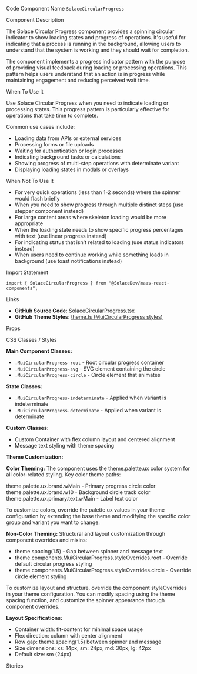 
<Meta of={SolaceCircularProgressStories} />

<Title>Solace Circular Progress</Title>

<Description of={SolaceCircularProgressStories} />

<Subtitle>Code Component Name</Subtitle>
`SolaceCircularProgress`

<Subtitle>Component Description</Subtitle>

The Solace Circular Progress component provides a spinning circular indicator to show loading states and progress of operations. It's useful for indicating that a process is running in the background, allowing users to understand that the system is working and they should wait for completion.

The component implements a progress indicator pattern with the purpose of providing visual feedback during loading or processing operations. This pattern helps users understand that an action is in progress while maintaining engagement and reducing perceived wait time.

<Subtitle>When To Use It</Subtitle>

Use Solace Circular Progress when you need to indicate loading or processing states. This progress pattern is particularly effective for operations that take time to complete.

Common use cases include:

- Loading data from APIs or external services
- Processing forms or file uploads
- Waiting for authentication or login processes
- Indicating background tasks or calculations
- Showing progress of multi-step operations with determinate variant
- Displaying loading states in modals or overlays

<Subtitle>When Not To Use It</Subtitle>

- For very quick operations (less than 1-2 seconds) where the spinner would flash briefly
- When you need to show progress through multiple distinct steps (use stepper component instead)
- For large content areas where skeleton loading would be more appropriate
- When the loading state needs to show specific progress percentages with text (use linear progress instead)
- For indicating status that isn't related to loading (use status indicators instead)
- When users need to continue working while something loads in background (use toast notifications instead)

<Subtitle>Import Statement</Subtitle>

```tsx
import { SolaceCircularProgress } from "@SolaceDev/maas-react-components";
```

<Subtitle>Links</Subtitle>

- **GitHub Source Code**: [SolaceCircularProgress.tsx](https://github.com/SolaceDev/maas-react-components/blob/main/src/components/SolaceCircularProgress.tsx)
- **GitHub Theme Styles**: <a href="https://github.com/SolaceDev/maas-react-components/blob/main/src/resources/theme.ts#:~:text=MuiCircularProgress" target="_blank">theme.ts (MuiCircularProgress styles)</a>

<Subtitle>Props</Subtitle>

<ArgTypes of={SolaceCircularProgressStories} />

<Subtitle>CSS Classes / Styles</Subtitle>

**Main Component Classes:**

- `.MuiCircularProgress-root` - Root circular progress container
- `.MuiCircularProgress-svg` - SVG element containing the circle
- `.MuiCircularProgress-circle` - Circle element that animates

**State Classes:**

- `.MuiCircularProgress-indeterminate` - Applied when variant is indeterminate
- `.MuiCircularProgress-determinate` - Applied when variant is determinate

**Custom Classes:**

- Custom Container with flex column layout and centered alignment
- Message text styling with theme spacing

**Theme Customization:**

**Color Theming:**
The component uses the theme.palette.ux color system for all color-related styling. Key color theme paths:

<div style={{ display: "flex", alignItems: "center", margin: "8px 0" }}>
	<div
		style={{
			width: "16px",
			height: "16px",
			backgroundColor: "#00C895",
			border: "1px solid rgba(0,0,0,0.2)",
			borderRadius: "3px",
			marginRight: "8px"
		}}
	></div>
	<span>theme.palette.ux.brand.wMain - Primary progress circle color</span>
</div>
<div style={{ display: "flex", alignItems: "center", margin: "8px 0" }}>
	<div
		style={{
			width: "16px",
			height: "16px",
			backgroundColor: "#E8F5F2",
			border: "1px solid rgba(0,0,0,0.2)",
			borderRadius: "3px",
			marginRight: "8px"
		}}
	></div>
	<span>theme.palette.ux.brand.w10 - Background circle track color</span>
</div>
<div style={{ display: "flex", alignItems: "center", margin: "8px 0" }}>
	<div
		style={{
			width: "16px",
			height: "16px",
			backgroundColor: "#333333",
			border: "1px solid rgba(0,0,0,0.2)",
			borderRadius: "3px",
			marginRight: "8px"
		}}
	></div>
	<span>theme.palette.ux.primary.text.wMain - Label text color</span>
</div>

To customize colors, override the palette.ux values in your theme configuration by extending the base theme and modifying the specific color group and variant you want to change.

**Non-Color Theming:**
Structural and layout customization through component overrides and mixins:

- theme.spacing(1.5) - Gap between spinner and message text
- theme.components.MuiCircularProgress.styleOverrides.root - Override default circular progress styling
- theme.components.MuiCircularProgress.styleOverrides.circle - Override circle element styling

To customize layout and structure, override the component styleOverrides in your theme configuration. You can modify spacing using the theme spacing function, and customize the spinner appearance through component overrides.

**Layout Specifications:**

- Container width: fit-content for minimal space usage
- Flex direction: column with center alignment
- Row gap: theme.spacing(1.5) between spinner and message
- Size dimensions: xs: 14px, sm: 24px, md: 30px, lg: 42px
- Default size: sm (24px)

<Subtitle>Stories</Subtitle>

<CustomStories />
